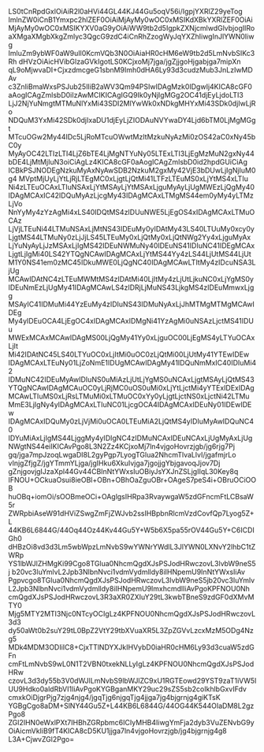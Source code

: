 LS0tCnRpdGxlOiAiR2l0aHVi44GL44KJ44Gu5oqV56i/IgpjYXRlZ29yeTog
ImlnZW0iCnB1Ymxpc2hlZEF0OiAiMjAyMy0wOC0xMSIKdXBkYXRlZEF0OiAi
MjAyMy0wOC0xMSIKYXV0aG9yOiAiWW9tb2d5IgpkZXNjcmlwdGlvbjogIlRo
aXMgaXMgbXkgZmlyc3QgcG9zdC4iCnRhZzogWyJqYXZhIiwgInJlYWN0Iiwg
ImluZm9ybWF0aW9uIl0KcmVQb3N0OiAiaHR0cHM6eW9tb2d5LmNvbSIKc3Rh
dHVzOiAicHVibGlzaGVkIgotLS0KCjxoMj7jga/jgZjjgoHjgabjga7mipXn
qL9oMjwvaDI+CjxzdmcgeG1sbnM9Imh0dHA6Ly93d3cudzMub3JnLzIwMDAv
c3ZnIiBmaWxsPSJub25lIiB2aWV3Qm94PSIwIDAgMzk0IDgwIj4KICA8cGF0
aAogICAgZmlsbD0iIzAwMCIKICAgIGQ9Ik0yNjIgMGg2OC41djEyLjdoLTI3
LjJ2NjYuNmgtMTMuNlYxMi43SDI2MlYwWk0xNDkgMHYxMi43SDk0djIwLjRo
NDQuM3YxMi42SDk0djIxaDU1djEyLjZIODAuNVYwaDY4Ljd6bTM0LjMgMGgt
MTcuOGw2My44IDc5LjRoMTcuOWwtMzItMzkuNyAzMi0zOS42aC0xNy45bC0y
MyAyOC42LTIzLTI4LjZ6bTE4LjMgNTYuNy05LTExLTI3LjEgMzMuN2gxNy44
bDE4LjMtMjIuN3oiCiAgLz4KICA8cGF0aAogICAgZmlsbD0id2hpdGUiCiAg
ICBkPSJNODEgNzkuMyAxNyAwSDB2NzkuM2gxMy42VjE3bDUwLjIgNjIuM0g4
MVptMjUyLjYtLjRjLTEgMC0xLjgtLjQtMi41LTFzLTEuMS0xLjYtMS4xLTIu
Ni4zLTEuOCAxLTIuNSAxLjYtMSAyLjYtMSAxLjguMyAyLjUgMWEzLjQgMy40
IDAgMCAxIC42IDQuMyAzLjcgMy43IDAgMCAxLTMgMS44em0yMy4yLTMzLjVo
NnYyMy4zYzAgMi4xLS40IDQtMS4zIDUuNWE5LjEgOS4xIDAgMCAxLTMuOCAz
LjVjLTEuNi44LTMuNSAxLjMtNS43IDEuMy0yIDAtMy43LS40LTUuMy0xcy0y
LjgtMS44LTMuNy0zLjJjLS45LTEuMy0xLjQtMy0xLjQtNWg2Yy4xLjguMyAx
LjYuNyAyLjJzMSAxLjIgMS42IDEuNWMuNy40IDEuNS41IDIuNC41IDEgMCAx
LjgtLjIgMi40LS42YTQgNCAwIDAgMCAxLjYtMS44Yy4zLS44LjUtMS44LjUt
M1Y0NS41em0zMC45IDkuMWE0LjQgNC40IDAgMCAwLTItMy4zIDcuNSA3LjUg
MCAwIDAtNC4zLTEuMWMtMS4zIDAtMi40LjItMy4zLjUtLjkuNC0xLjYgMS0y
IDEuNmEzLjUgMy41IDAgMCAwLS4zIDRjLjMuNS43LjkgMS4zIDEuMmwxLjgg
MSAyIC41IDMuMi44YzEuMy4zIDIuNS43IDMuNyAxLjJhMTMgMTMgMCAwIDEg
My4yIDEuOCA4LjEgOC4xIDAgMCAxIDMgNi41YzAgMi0uNSAzLjctMS41IDUu
MWExMCAxMCAwIDAgMS00LjQgMy41Yy0xLjguOC00LjEgMS4yLTYuOCAxLjIt
Mi42IDAtNC45LS40LTYuOC0xLjItMi0uOC0zLjQtMi00LjUtMy41YTEwIDEw
IDAgMCAxLTEuNy01LjZoNmE1IDUgMCAwIDAgMy41IDQuNmMxIC40IDIuMi42
IDMuNC42IDEuMyAwIDIuNS0uMiAzLjUtLjYgMS0uNCAxLjgtMSAyLjQtMS43
YTQgNCAwIDAgMCAuOC0yLjRjMC0uOS0uMi0xLjYtLjctMi4yYTExIDExIDAg
MCAwLTIuMS0xLjRsLTMuMi0xLTMuOC0xYy0yLjgtLjctNS0xLjctNi42LTMu
MmE3LjIgNy4yIDAgMCAxLTIuNC01LjcgOCA4IDAgMCAxIDEuNy01IDEwIDEw
IDAgMCAxIDQuMy0zLjVjMi0uOCA0LTEuMiA2LjQtMS4yIDIuMyAwIDQuNC40
IDYuMiAxLjIgMS44LjggMy4yIDIgNC4zIDMuNCAxIDEuNCAxLjUgMyAxLjUg
NWgtNS44eiIKICAvPgo8L3N2Zz4KCjxoMj7ln4vjgoHovrzjgb/jg6rjg7Pj
gq/jga7mpJzoqLwgaDI8L2gyPgp7LyogTGlua2NhcmTlvaLlvI/jgafmjrLo
vInjgZfjgZ/jgYTmmYLjga/jgIHku6XkuIvjga7jgojjgYbjgavoqJjov7Dj
gZnjgovjgIJzaXpl44Gv44CBInNtYWxsIuOBiyJsYXJnZSLjgIIqL30Key8q
IFNOU+OCkuaOsui8ieOBl+OBn+OBhOaZguOBr+OAgeS7peS4i+OBruOCiOOB
huOBq+iomOi/sOOBmeOCi+OAglgsIHRpa3RvaywgaW5zdGFncmFtLCBsaW5r
ZWRpbiAseW91dHViZSwgZmFjZWJvb2ssIHBpbnRlcmVzdCovfQp7Lyog5Z+L
44KB6L6844G/44Oq44Oz44Kv44Gu5Y+W5b6X5pa55rOV44Gu5Y+C6ICDIGh0
dHBzOi8vd3d3Lm5wbWpzLmNvbS9wYWNrYWdlL3JlYWN0LXNvY2lhbC1tZWRp
YS1lbWJlZHMgKi99Cgo8TGlua0NhcmQgdXJsPSJodHRwczovL3lvbW9neS5j
b20vc3luYmlvL2Jpb3NlbnNvci1vdmVydmlldy8iIHNpemU9InNtYWxsIiAv
Pgpvcgo8TGlua0NhcmQgdXJsPSJodHRwczovL3lvbW9neS5jb20vc3luYmlv
L2Jpb3NlbnNvci1vdmVydmlldy8iIHNpemU9ImxhcmdlIiAvPgoKPFNOU0Nh
cmQgdXJsPSJodHRwczovL3R3aXR0ZXIuY29tL3kwbTBneS9zdGF0dXMvMTY0
Mjg5MTY2MTI3Njc0NTcyOCIgLz4KPFNOU0NhcmQgdXJsPSJodHRwczovL3d3
dy50aWt0b2suY29tL0BpZ2VtY29tbXVuaXR5L3ZpZGVvLzcxMzM5ODg4Nzg5
MDk4MDM3ODIiIC8+CjxTTlNDYXJkIHVybD0iaHR0cHM6Ly93d3cuaW5zdGFn
cmFtLmNvbS9wL0N1T2VBN0txekNLLyIgLz4KPFNOU0NhcmQgdXJsPSJodHRw
czovL3d3dy55b3V0dWJlLmNvbS9lbWJlZC9xU1RGTEowd29YST9zaT1iVW5I
UU9Hdko0aldRbVI1IiAvPgoKYGBganMKY29uc29sZS5sb2coIkhlbGxvIFdv
cmxkOiDjgrPjg7zjg4njg4/jgqTjg6njgqTjg4jjga7jg4bjgrnjg4giKTsK
YGBgCgo8aDM+SlNY44Gu5Z+L44KB6L6844G/44OG44K544OIaDM8L2gzPgo8
ZGl2IHN0eWxlPXt7IHBhZGRpbmc6ICIyMHB4IiwgYmFja2dyb3VuZENvbG9y
OiAicmVkIiB9fT4KICA8cD5KU1jjga7ln4vjgoHovrzjgb/jg4bjgrnjg4g8
L3A+CjwvZGl2Pgo=
